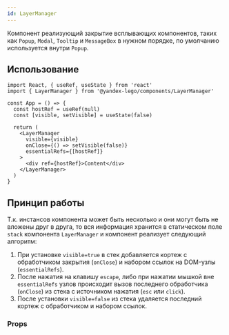```yaml
---
id: LayerManager
---
```



Компонент реализующий закрытие всплывающих компонентов, таких как `Popup`, `Modal`, `Tooltip` и `MessageBox` в нужном порядке, по умолчанию используется внутри `Popup`.

## Использование

```tsx
import React, { useRef, useState } from 'react'
import { LayerManager } from '@yandex-lego/components/LayerManager'

const App = () => {
  const hostRef = useRef(null)
  const [visible, setVisible] = useState(false)

  return (
    <LayerManager
      visible={visible}
      onClose={() => setVisible(false)}
      essentialRefs={[hostRef]}
    >
      <div ref={hostRef}>Content</div>
    </LayerManager>
  )
}
```

## Принцип работы

Т.к. инстансов компонента может быть несколько и они могут быть не вложены друг в друга, то вся информация хранится в статическом поле `stack` компонента `LayerManager` и компонент реализует следующий алгоритм:

1. При установке `visible=true` в стек добавляется кортеж с обработчиком закрытия (`onClose`) и набором ссылок на DOM-узлы (`essentialRefs`).
2. После нажатия на клавишу `escape`, либо при нажатии мышкой вне `essentialRefs` узлов происходит вызов последнего обработчика (`onClose`) из стека с источником нажатия (`esc` или `click`).
3. После установки `visible=false` из стека удаляется последний кортеж с обработчиком и набором ссылок.

### Props

<PropsTable props={layerManagerProps} />
